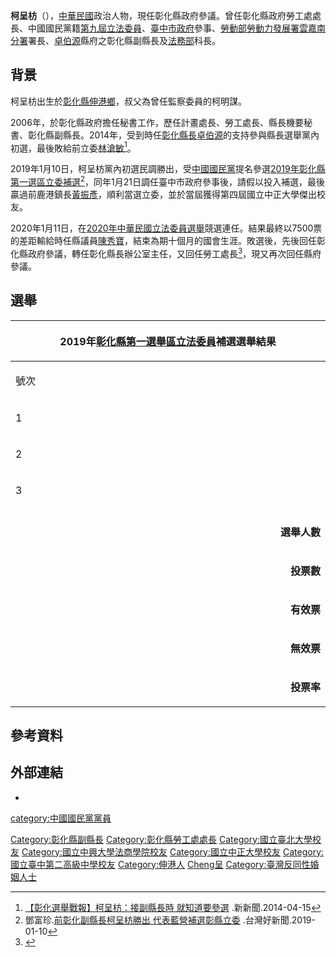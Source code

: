 {{Infobox Officeholder
| name = 柯呈枋<br/><small>KE,Cheng-Fang</small><ref>{{cite news |title=立法院 -柯呈枋委員 |url=https://www.ly.gov.tw/Pages/List.aspx?nodeid=33192 |accessdate=2020-01-31 |work=立法院 |archive-date=2020-01-31 |archive-url=https://web.archive.org/web/20200131130542/https://www.ly.gov.tw/Pages/List.aspx%3Fnodeid%3D33192 |dead-url=no }}</ref>
| image = 柯呈枋.jpg
| imagesize = 200px
| order= {{ROC}}第9屆[[立法委員|立法委員]][[File:ROC_Legislative_Yuan_Seal.svg|20px]]
| term_start   = 2019年3月21日
| term_end    =  2020年1月31日
| majority      = 47,835(52.11%)（第9屆補選）
| constituency  = [[彰化縣第一選舉區|彰化縣第一選舉區]]（第九屆）
| order2        = [[File:Logo_of_Changhua_County_Government.svg|27px]][[彰化縣政府|彰化縣政府]]副縣長
| term_start2   = 2010年
| term_end2     = 2014年
| 1blankname2   = [[彰化縣長|縣長]]
| 1namedata2    = [[卓伯源|卓伯源]]
| successor2 = 洪榮章
| sex           = 男
| nickname      = 
| birth_date    = {{birth date and age|1972|11|30}}
| birth_place   = {{ROC|臺灣省}}[[彰化縣|彰化縣]][[伸港鄉|伸港鄉]]
| death_date    = 
| death_place   = 
| Native place  = 
| nationality   = {{ROC}}
| party         = {{Kmt}}
| spouse        =
| parents       = 
| relatives     = 
| educate       = 
* [[彰化縣|彰化縣]][[伸港鄉|伸港鄉]]新港國小 
* [[彰化縣|彰化縣]][[伸港鄉|伸港鄉]]伸港國中
* [[國立台中二中|國立台中二中]]
* [[國立中興大學法商學院|國立中興大學法商學院]](今[[國立台北大學|國立台北大學]])社會學系學士 
* [[國立中正大學|國立中正大學]]勞工關係學系研究所碩士
| past = 
* 中華民國第九屆立法委員
* 臺中市政府參事
* 勞動部勞動力發展署雲嘉南分署分署長
* 彰化縣副縣長 
* [[彰化縣政府|彰化縣政府]]機要秘書
* 彰化縣政府勞工處長
* 彰化縣政府計畫處長
* 彰化縣政府秘書
* [[中華民國法務部|法務部]]科長
* [[中華民國法務部|法務部]]專員
* [[勞委會|勞委會]]科員
}}

'''柯呈枋'''（{{bd|1972年|11月30日|catIdx=Ke柯}}），[[中華民國|中華民國]]政治人物，現任彰化縣政府參議。曾任彰化縣政府勞工處處長、中國國民黨籍[[第九屆立法委員|第九屆立法委員]]、[[臺中市政府|臺中市政府]]參事、[[勞動部勞動力發展署雲嘉南分署|勞動部勞動力發展署雲嘉南分署]]署長、[[卓伯源|卓伯源]]縣府之彰化縣副縣長及[[中華民國法務部|法務部]]科長。

==背景==
柯呈枋出生於[[彰化縣|彰化縣]][[伸港鄉|伸港鄉]]，叔父為曾任監察委員的柯明謀。

2006年，於彰化縣政府擔任秘書工作，歷任計畫處長、勞工處長、縣長機要秘書、彰化縣副縣長。2014年，受到時任[[彰化縣長|彰化縣長]][[卓伯源|卓伯源]]的支持參與縣長選舉黨內初選，最後敗給前立委[[林滄敏|林滄敏]]<ref>[https://www.new7.com.tw/NewsView.aspx?i=TXT20140409154415L6S 【彰化選舉戰報】柯呈枋：接副縣長時 就知道要參選] {{Wayback|url=https://www.new7.com.tw/NewsView.aspx?i=TXT20140409154415L6S |date=20190122094657 }}.新新聞.2014-04-15</ref>。

2019年1月10日，柯呈枋黨內初選民調勝出，受[[中國國民黨|中國國民黨]]提名參選[[2019年彰化縣第一選舉區立法委員缺額補選|2019年彰化縣第一選區立委補選]]<ref>鄧富珍.[https://tw.news.yahoo.com/%E5%89%8D%E5%BD%B0%E5%8C%96%E5%89%AF%E7%B8%A3%E9%95%B7%E6%9F%AF%E5%91%88%E6%9E%8B%E5%8B%9D%E5%87%BA-%E4%BB%A3%E8%A1%A8%E8%97%8D%E7%87%9F%E8%A3%9C%E9%81%B8%E5%BD%B0%E7%B8%A3%E7%AB%8B%E5%A7%94-130835233.html 前彰化副縣長柯呈枋勝出 代表藍營補選彰縣立委] {{Wayback|url=https://tw.news.yahoo.com/%E5%89%8D%E5%BD%B0%E5%8C%96%E5%89%AF%E7%B8%A3%E9%95%B7%E6%9F%AF%E5%91%88%E6%9E%8B%E5%8B%9D%E5%87%BA-%E4%BB%A3%E8%A1%A8%E8%97%8D%E7%87%9F%E8%A3%9C%E9%81%B8%E5%BD%B0%E7%B8%A3%E7%AB%8B%E5%A7%94-130835233.html |date=20190609084901 }}.台灣好新聞.2019-01-10</ref>，同年1月21日調任臺中市政府參事後，請假以投入補選，最後贏過前鹿港鎮長[[黃振彥|黃振彥]]，順利當選立委，並於當屆獲得第四屆國立中正大學傑出校友。

2020年1月11日，在[[2020年中華民國立法委員選舉|2020年中華民國立法委員選舉]]競選連任。結果最終以7500票的差距輸給時任縣議員[[陳秀寶|陳秀寶]]，結束為期十個月的國會生涯。敗選後，先後回任彰化縣政府參議，轉任彰化縣長辦公室主任，又回任勞工處長<ref>{{Cite web |url=https://udn.com/news/story/7325/5537409 |title=2022布局？ 柯呈枋回鍋彰縣勞工處長 |access-date=2021-12-13 |archive-date=2021-12-13 |archive-url=https://web.archive.org/web/20211213062002/https://udn.com/news/story/7325/5537409 |dead-url=no }}</ref>，現又再次回任縣府參議。

== 選舉 ==
{|class="wikitable collapsible" style="text-align:center"
|-
! colspan="7" width=620px|2019年[[彰化縣第一選舉區|彰化縣第一選舉區]][[立法委員|立法委員]]補選選舉結果
|-
!width=35|號次
!width=55| 候選人
!width=120| 政黨
!width=75| 得票數
!width=75| 得票率
!width=49| 當選標記
|-
|1||[[柯呈枋|柯呈枋]]||{{kmt}}||style="border-left:4px solid #000099;" align="right"|47,835
|align="right"|52.11%
|align="center"|[[File:Vote1.svg|20px]]
|-
|2||[[紀慶堂|紀慶堂]]||{{nonp}}||style="border-left:4px solid #000000;" align="right"|2,022
|align="right"|2.20%
|align="center"|
|-
|3||[[黃振彥|黃振彥]]||{{dpp}}||style="border-left:4px solid #1B9431;" align="right"|41,946
|align="right"|45.69%
|align="center"|
|-
|- bgcolor=EEEEEE 
| colspan="3" align="right" | '''選舉人數''' || colspan="3" align="left" |252,529
|- bgcolor=EEEEEE 
| colspan="3" align="right" | '''投票數''' || colspan="3" align="left" |92,411　
|- bgcolor=EEEEEE 
| colspan="3" align="right" | '''有效票''' || colspan="3" align="left" |91,803
|- bgcolor=EEEEEE 
| colspan="3" align="right" | '''無效票''' || colspan="3" align="left" |608　
|- bgcolor=EEEEEE 
| colspan="3" align="right" | '''投票率''' || colspan="3" align="left" |36.59%　
|}
{{2020年中華民國立法委員選舉結果/彰化縣第一選舉區}}

== 參考資料 ==
{{REFLIST}}

==外部連結==
*{{facebook|chckcf}}
{{中華民國第九屆立法委員}}
{{DEFAULTSORT:Ke柯}}
[[Category:彰化縣副縣長|Category:彰化縣副縣長]]
[[Category:彰化縣勞工處處長|Category:彰化縣勞工處處長]]
[[category:中國國民黨黨員|category:中國國民黨黨員]]
[[Category:國立臺北大學校友|Category:國立臺北大學校友]]
[[Category:國立中興大學法商學院校友|Category:國立中興大學法商學院校友]]
[[Category:國立中正大學校友|Category:國立中正大學校友]]
[[Category:國立臺中第二高級中學校友|Category:國立臺中第二高級中學校友]]
[[Category:伸港人|Category:伸港人]]
[[Category:柯姓|Cheng呈]]
[[Category:臺灣反同性婚姻人士|Category:臺灣反同性婚姻人士]]